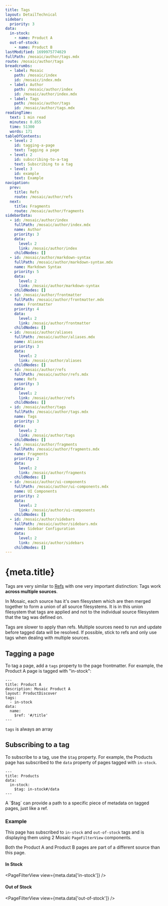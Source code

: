 ```yaml
---
title: Tags
layout: DetailTechnical
sidebar:
  priority: 3
data:
  in-stock:
    - name: Product A
  out-of-stock:
    - name: Product B
lastModified: 1699975774029
fullPath: /mosaic/author/tags.mdx
route: /mosaic/author/tags
breadcrumbs:
  - label: Mosaic
    path: /mosaic/index
    id: /mosaic/index.mdx
  - label: Author
    path: /mosaic/author/index
    id: /mosaic/author/index.mdx
  - label: Tags
    path: /mosaic/author/tags
    id: /mosaic/author/tags.mdx
readingTime:
  text: 1 min read
  minutes: 0.855
  time: 51300
  words: 171
tableOfContents:
  - level: 2
    id: tagging-a-page
    text: Tagging a page
  - level: 2
    id: subscribing-to-a-tag
    text: Subscribing to a tag
  - level: 3
    id: example
    text: Example
navigation:
  prev:
    title: Refs
    route: /mosaic/author/refs
  next:
    title: Fragments
    route: /mosaic/author/fragments
sidebarData:
  - id: /mosaic/author/index
    fullPath: /mosaic/author/index.mdx
    name: Author
    priority: 3
    data:
      level: 2
      link: /mosaic/author/index
    childNodes: []
  - id: /mosaic/author/markdown-syntax
    fullPath: /mosaic/author/markdown-syntax.mdx
    name: Markdown Syntax
    priority: 5
    data:
      level: 2
      link: /mosaic/author/markdown-syntax
    childNodes: []
  - id: /mosaic/author/frontmatter
    fullPath: /mosaic/author/frontmatter.mdx
    name: Frontmatter
    priority: 4
    data:
      level: 2
      link: /mosaic/author/frontmatter
    childNodes: []
  - id: /mosaic/author/aliases
    fullPath: /mosaic/author/aliases.mdx
    name: Aliases
    priority: 3
    data:
      level: 2
      link: /mosaic/author/aliases
    childNodes: []
  - id: /mosaic/author/refs
    fullPath: /mosaic/author/refs.mdx
    name: Refs
    priority: 3
    data:
      level: 2
      link: /mosaic/author/refs
    childNodes: []
  - id: /mosaic/author/tags
    fullPath: /mosaic/author/tags.mdx
    name: Tags
    priority: 3
    data:
      level: 2
      link: /mosaic/author/tags
    childNodes: []
  - id: /mosaic/author/fragments
    fullPath: /mosaic/author/fragments.mdx
    name: Fragments
    priority: 2
    data:
      level: 2
      link: /mosaic/author/fragments
    childNodes: []
  - id: /mosaic/author/ui-components
    fullPath: /mosaic/author/ui-components.mdx
    name: UI Components
    priority: 2
    data:
      level: 2
      link: /mosaic/author/ui-components
    childNodes: []
  - id: /mosaic/author/sidebars
    fullPath: /mosaic/author/sidebars.mdx
    name: Sidebar Configuration
    data:
      level: 2
      link: /mosaic/author/sidebars
    childNodes: []
---
```

# {meta.title}

Tags are very similar to [Refs](./refs) with one very important distinction: Tags work **across multiple sources**.

In Mosaic, each source has it's own filesystem which are then merged together to form a union of all source filesystems. It is in this union filesystem that tags are applied and not to the individual source filesystem that the tag was defined on.

<Callout variant="warning">
  Tags are slower to apply than refs. Multiple sources need to run and update before tagged data
  will be resolved. If possible, stick to refs and only use tags when dealing with multiple sources.
</Callout>

## Tagging a page

To tag a page, add a `tags` property to the page frontmatter. For example, the Product A page is tagged with "in-stock":

```
---
title: Product A
description: Mosaic Product A
layout: ProductDiscover
tags:
  - in-stock
data:
  name:
    $ref: '#/title'
---
```

<Callout>`tags` is always an array</Callout>

## Subscribing to a tag

To subscribe to a tag, use the `$tag` property. For example, the Products page has subscribed to the `data` property of pages tagged with `in-stock`.

```
---
title: Products
data:
  in-stock:
    $tag: in-stock#/data
---
```

<Callout>
  A `$tag` can provide a path to a specific piece of metadata on tagged pages, just like a ref.
</Callout>

### Example

This page has subscribed to `in-stock` and `out-of-stock` tags and is displaying them using 2 Mosaic `PageFilterView` components.

Both the Product A and Product B pages are part of a different source than this page.

#### In Stock

<PageFilterView view={meta.data['in-stock']} />

#### Out of Stock

<PageFilterView view={meta.data['out-of-stock']} />

